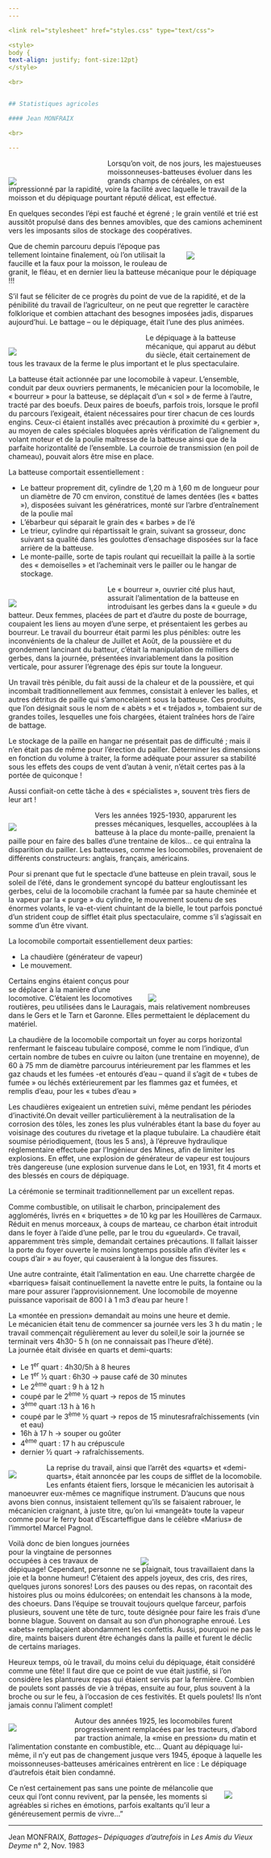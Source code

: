 ```yaml
---
---  

<link rel="stylesheet" href="styles.css" type="text/css">

<style>
body {
text-align: justify; font-size:12pt}
</style>

<br>  


## Statistiques agricoles  

#### Jean MONFRAIX  

<br>

---  
```



<div style= "float:left;position: relative; width:35%; top: 22px;margin-right: 20px">

![](Moissoneuse.jpg)  
</div>

Lorsqu’on voit, de nos jours, les majestueuses moissonneuses-batteuses évoluer dans les grands champs de céréales, on est impressionné par la rapidité, voire la facilité avec laquelle le travail de la moisson et du dépiquage pourtant réputé délicat, est effectué.  

En quelques secondes l’épi est fauché et égrené ; le grain ventilé et trié est aussitôt propulsé dans des bennes amovibles, que des camions acheminent vers les imposants silos de stockage des coopératives.  

<div style= "float:right;position: relative; width:30%; top: 5px;margin-left: 20px">

![](faucheurs-2-signc3a9e.jpg) 

</div>


Que de chemin parcouru depuis l’époque pas tellement lointaine finalement, où l’on utilisait la faucille et la faux pour la moisson, le rouleau de granit, le fléau, et en dernier lieu la batteuse mécanique pour le dépiquage !!!

S’il faut se féliciter de ce progrès du point de vue de la rapidité, et de la pénibilité du travail de l’agriculteur, on ne peut que regretter le caractère folklorique et combien attachant des besognes imposées jadis, disparues aujourd’hui. Le battage – ou le dépiquage, était l’une des plus animées.

<div style= "float:left;position: relative; width:50%; top: 14px;margin-right: 20px">

![](batteuses-donneville-5.jpg)  
</div>

Le dépiquage à la batteuse mécanique, qui apparut au début du siècle, était certainement de tous les travaux de la ferme le plus important et le plus spectaculaire.

La batteuse était actionnée par une locomobile à vapeur. L’ensemble, conduit par deux ouvriers permanents, le mécanicien pour la locomobile, le « bourreur » pour la batteuse, se déplaçait d’un « sol » de ferme à l’autre, tracté par des boeufs. Deux paires de boeufs, parfois trois, lorsque le profil du parcours l’exigeait, étaient nécessaires pour tirer chacun de ces lourds engins. Ceux-ci étaient installés avec précaution à proximité du « gerbier », au moyen de cales spéciales bloquées après vérification de l’alignement du volant moteur et de la poulie maîtresse de la batteuse ainsi que de la parfaite horizontalité de l’ensemble. La courroie de transmission (en poil de chameau), pouvait alors être mise en place.

La batteuse comportait essentiellement :

 + Le batteur proprement dit, cylindre de 1,20 m à 1,60 m de longueur pour un diamètre de 70 cm environ, constitué de lames dentées (les « battes »), disposées suivant les génératrices, monté sur l’arbre d’entraînement de la poulie maî  
 + L’ébarbeur qui séparait le grain des « barbes » de l’é  
 + Le trieur, cylindre qui répartissait le grain, suivant sa grosseur, donc suivant sa qualité dans les goulottes d’ensachage disposées sur la face arrière de la batteuse.  
 + Le monte-paille, sorte de tapis roulant qui recueillait la paille à la sortie des « demoiselles » et l’acheminait vers le pailler ou le hangar de stockage.  
 
<div style= "float:left;position: relative; width:35%; top: 14px;margin-right: 20px">

![](bourreurs-2014.jpg)  
</div>

Le « bourreur », ouvrier cité plus haut, assurait l’alimentation de la batteuse en introduisant les gerbes dans la « gueule » du batteur. Deux femmes, placées de part et d’autre du poste de bourrage, coupaient les liens au moyen d’une serpe, et présentaient les gerbes au bourreur. Le travail du bourreur était parmi les plus pénibles: outre les inconvénients de la chaleur de Juillet et Août, de la poussière et du grondement lancinant du batteur, c’était la manipulation de milliers de gerbes, dans la journée, présentées invariablement dans la position verticale, pour assurer l’égrenage des épis sur toute la longueur.

Un travail très pénible, du fait aussi de la chaleur et de la poussière, et qui incombait traditionnellement aux femmes, consistait à enlever les balles, et autres détritus de paille qui s’amoncelaient sous la batteuse. Ces produits, que l’on désignait sous le nom de « abèts » et « tréjados », tombaient sur de grandes toiles, lesquelles une fois chargées, étaient traînées hors de l’aire de battage.

Le stockage de la paille en hangar ne présentait pas de difficulté ; mais il n’en était pas de même pour l’érection du pailler. Déterminer les dimensions en fonction du volume à traiter, la forme adéquate pour assurer sa stabilité sous les effets des coups de vent d’autan à venir, n’était certes pas à la portée de quiconque !

Aussi confiait-on cette tâche à des « spécialistes », souvent très fiers de leur art !

<div style= "float:left;position: relative; width:30%; top: 10px;margin-right: 20px">

![](fete des battages.jpg)  
</div>  

Vers les années 1925-1930, apparurent les presses mécaniques, lesquelles, accouplées à la batteuse à la place du monte-paille, prenaient la paille pour en faire des balles d’une trentaine de kilos… ce qui entraîna la disparition du pailler. Les batteuses, comme les locomobiles, provenaient de différents constructeurs: anglais, français, américains.

Pour si prenant que fut le spectacle d’une batteuse en plein travail, sous le soleil de l’été, dans le grondement syncopé du batteur engloutissant les gerbes, celui de la locomobile crachant la fumée par sa haute cheminée et la vapeur par la « purge » du cylindre, le mouvement soutenu de ses énormes volants, le va-et-vient chuintant de la bielle, le tout parfois ponctué d’un strident coup de sifflet était plus spectaculaire, comme s’il s’agissait en somme d’un être vivant.

La locomobile comportait essentiellement deux parties:  

 + La chaudière (générateur de vapeur)  
 + Le mouvement.  
 
<div style= "float:right;position: relative; width:45%; top: 20px;margin-left: 20px">

![](locomotive aureville 2014.jpg) 

</div>

Certains engins étaient conçus pour se déplacer à la manière d’une locomotive. C’étaient les locomotives routières, peu utilisées dans le Lauragais, mais relativement nombreuses dans le Gers et le Tarn et Garonne. Elles permettaient le déplacement du matériel.

La chaudière de la locomobile comportait un foyer au corps horizontal renfermant le faisceau tubulaire composé, comme le nom l’indique, d’un certain nombre de tubes en cuivre ou laiton (une trentaine en moyenne), de 60 à 75 mm de diamètre parcourus intérieurement par les flammes et les gaz chauds et les fumées -et entourés d’eau – quand il s’agit de « tubes de fumée » ou léchés extérieurement par les flammes gaz et fumées, et remplis d’eau, pour les « tubes d’eau »

Les chaudières exigeaient un entretien suivi, même pendant les périodes d’inactivité.On devait veiller particulièrement à la neutralisation de la corrosion des tôles, les zones les plus vulnérables étant la base du foyer au voisinage des coutures du rivetage et la plaque tubulaire. La chaudière était soumise périodiquement, (tous les 5 ans), à l’épreuve hydraulique réglementaire effectuée par l’Ingénieur des Mines, afin de limiter les explosions. En effet, une explosion de générateur de vapeur est toujours très dangereuse (une explosion survenue dans le Lot, en 1931, fit 4 morts et des blessés en cours de dépiquage.

La cérémonie se terminait traditionnellement par un excellent repas.

Comme combustible, on utilisait le charbon, principalement des agglomérés, livrés en « briquettes » de 10 kg par les Houillères de Carmaux. Réduit en menus morceaux, à coups de marteau, ce charbon était introduit dans le foyer à l’aide d’une pelle, par le trou du «gueulard». Ce travail, apparemment très simple, demandait certaines précautions. Il fallait  laisser la porte du foyer ouverte le moins longtemps possible afin d’éviter les « coups d’air » au foyer, qui causeraient à la longue des fissures.

Une autre contrainte, était l’alimentation en eau. Une charrette chargée de «barriques» faisait continuellement la navette entre le puits, la fontaine ou la mare pour assurer l’approvisionnement. Une locomobile de moyenne puissance vaporisait de 800 l à 1 m3 d’eau par heure !

La «montée en pression» demandait au moins une heure et demie.  
Le mécanicien était tenu de commencer sa journée vers les 3 h du matin ; le travail commençait régulièrement au lever du soleil,le soir la journée se terminait vers 4h30- 5 h (on ne connaissait pas l’heure d’été).  
La journée était divisée en quarts et demi-quarts:
 
 + Le 1^er^ quart : 4h30/5h à 8 heures  
 + Le 1^er^  ½ quart : 6h30 → pause café de 30 minutes 
 + Le 2^ème^ quart : 9 h à 12 h
 + coupé par le 2^ème^ ½ quart → repos de 15 minutes  
 + 3^ème^ quart :13 h à 16 h  
 + coupé par le 3^ème^ ½ quart → repos de 15 minutesrafraîchissements (vin et eau)  
 + 16h à 17 h → souper ou goûter  
 + 4^ème^ quart : 17 h au crépuscule  
 + dernier ½ quart → rafraîchissements.  
 


<div style= "float:left;position: relative; width:11%; top: 00px;margin-right: 20px">

![](scene-de-battage-deyme-1939-1.jpg)  
</div>


La reprise du travail, ainsi que l’arrêt des «quarts» et «demi-quarts», était annoncée par les coups de sifflet de la locomobile. Les enfants étaient fiers, lorsque le mécanicien les autorisait à manoeuvrer eux-mêmes ce magnifique instrument. D’aucuns que nous avons bien connus, insistaient tellement qu’ils se faisaient rabrouer, le mécanicien craignant, à juste titre, qu’on lui «mangeât» toute la vapeur comme pour le ferry boat d’Escarteffigue dans le célèbre «Marius» de l’immortel Marcel Pagnol.


 
<div style= "float:right;position: relative; width:48%; top: 22px;margin-left: 20px">

![](depart-aux-champs.jpg) 
</div>
Voilà donc de bien longues journées pour la vingtaine de personnes occupées à ces travaux de dépiquage! Cependant, personne ne se plaignait, tous travaillaient dans la joie et la bonne humeur! C’étaient des appels joyeux, des cris, des rires, quelques jurons sonores! Lors des pauses ou des repas, on racontait des histoires plus ou moins édulcorées; on entendait les chansons à la mode, des choeurs. Dans l’équipe se trouvait toujours quelque farceur, parfois plusieurs, souvent une tête de turc, toute désignée pour faire les frais d’une bonne blague. Souvent on dansait au son d’un phonographe enroué. Les «abets» remplaçaient abondamment les confettis. Aussi, pourquoi ne pas le dire, maints baisers durent être échangés dans la paille et furent le déclic de certains mariages.

Heureux temps, où le travail, du moins celui du dépiquage, était considéré comme une fête! Il faut dire que ce point de vue était justifié, si l’on considère les plantureux repas qui étaient servis par la fermière. Combien de poulets sont passés de vie à trépas, ensuite au four, plus souvent à la broche ou sur le feu, à l’occasion de ces festivités. Et quels poulets! Ils n’ont jamais connu l’aliment complet!

<div style= "float:left;position: relative; width:22%; top: 00px;margin-right: 20px">

![](tracteur.jpg)  
</div>
Autour des années 1925, les locomobiles furent progressivement remplacées par les tracteurs, d’abord par traction animale, la «mise en pression» du matin et l’alimentation constante en combustible, etc… Quant au dépiquage lui-même, il n’y eut pas de changement jusque vers 1945, époque à laquelle les moissonneuses-batteuses américaines entrèrent en lice : Le dépiquage d’autrefois était bien condamné.  


<div style= "float:right;position: relative; width:15%; top: 00px;margin-left: 20px">

![](scenes-de-battages-venerque-1930.jpg) 
</div>

Ce n’est certainement pas sans une pointe de mélancolie que ceux qui l’ont connu revivent, par la pensée, les moments si agréables si riches en émotions, parfois exaltants qu’il leur a généreusement permis de vivre…”

---

Jean MONFRAIX, *Battages– Dépiquages d’autrefois* in *Les Amis du Vieux Deyme* n° 2, Nov. 1983